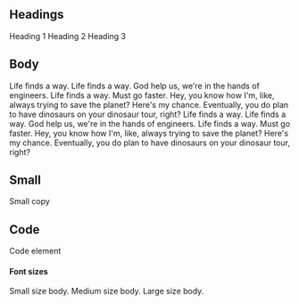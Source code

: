 

<Meta title='Components/Typography' />

<DocsTitle title='Typography' />

## Headings

<Typography variant='heading-1'>Heading 1</Typography>
<Typography variant='heading-2'>Heading 2</Typography>
<Typography variant='heading-3'>Heading 3</Typography>

## Body

<Typography variant='body'>
  Life finds a way. Life finds a way. God help us, we're in the hands of engineers. Life
  finds a way. Must go faster. Hey, you know how I'm, like, always trying to save the
  planet? Here's my chance. Eventually, you do plan to have dinosaurs on your dinosaur
  tour, right?
</Typography>
<Typography variant='body'>
  Life finds a way. Life finds a way. God help us, we're in the hands of engineers. Life
  finds a way. Must go faster. Hey, you know how I'm, like, always trying to save the
  planet? Here's my chance. Eventually, you do plan to have dinosaurs on your dinosaur
  tour, right?
</Typography>

## Small

<Typography variant='small'>Small copy</Typography>

## Code

<Typography variant='code'>Code element</Typography>

#### Font sizes

<Typography variant='body' fontSize='sm'>
  Small size body.
</Typography>
<Typography variant='body' fontSize='md'>
  Medium size body.
</Typography>
<Typography variant='body' fontSize='lg'>
  Large size body.
</Typography>
